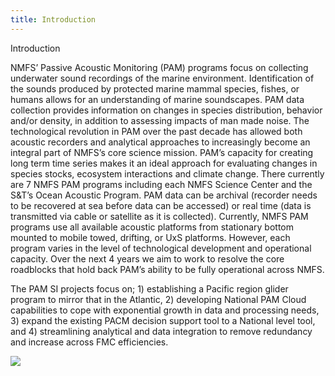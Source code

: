 ```yaml
---
title: Introduction
---
```


Introduction

NMFS’ Passive Acoustic Monitoring (PAM) programs focus on collecting underwater sound recordings of the marine environment. Identification of the sounds produced by protected marine mammal species, fishes, or humans allows for an understanding of marine soundscapes. PAM data collection provides information on changes in species distribution, behavior and/or density, in addition to assessing impacts of man made noise. The technological revolution in PAM over the past decade has allowed both acoustic recorders and analytical approaches to increasingly become an integral part of NMFS’s core science mission. PAM’s capacity for creating long term time series makes it an ideal approach for evaluating changes in species stocks, ecosystem interactions and climate change. There currently are 7 NMFS PAM programs including each NMFS Science Center and the S&T’s Ocean Acoustic Program. PAM data can be archival (recorder needs to be recovered at sea before data can be accessed) or real time (data is transmitted via cable or satellite as it is collected). Currently, NMFS PAM programs use all available acoustic platforms from stationary bottom mounted to mobile towed, drifting, or UxS platforms. However, each program varies in the level of technological development and operational capacity. Over the next 4 years we aim to work to resolve the core roadblocks that hold back PAM’s ability to be fully operational across NMFS.

The PAM SI projects focus on; 1) establishing a Pacific region glider program to mirror that in the Atlantic, 2) developing National PAM Cloud capabilities to cope with exponential growth in data and processing needs, 3) expand the existing PACM decision support tool to a National level tool, and 4) streamlining analytical and data integration to remove redundancy and increase across FMC efficiencies.

![](/images/Proposal-Intro-Fig.jpg)
